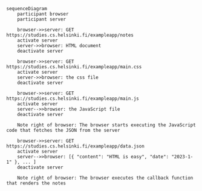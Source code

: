 ```mermaid 
sequenceDiagram
    participant browser
    participant server

    browser->>server: GET https://studies.cs.helsinki.fi/exampleapp/notes
    activate server
    server->>browser: HTML document
    deactivate server

    browser->>server: GET https://studies.cs.helsinki.fi/exampleapp/main.css
    activate server
    server->>browser: the css file
    deactivate server

    browser->>server: GET https://studies.cs.helsinki.fi/exampleapp/main.js
    activate server
    server-->>browser: the JavaScript file
    deactivate server

    Note right of browser: The browser starts executing the JavaScript code that fetches the JSON from the server

    browser->>server: GET https://studies.cs.helsinki.fi/exampleapp/data.json
    activate server
    server-->>browser: [{ "content": "HTML is easy", "date": "2023-1-1" }, ... ]
    deactivate server

    Note right of browser: The browser executes the callback function that renders the notes


```
